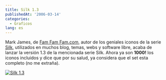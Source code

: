 ```yaml
---
title: Silk 1.3
publishedAt: '2006-03-14'
categories:
  - Graficos
lang: es
---
```


Mark James, de [Fam Fam Fam.com](http://www.famfamfam.com/), autor de los geniales iconos de la serie [Silk](http://www.famfamfam.com/lab/icons/silk/), utilizados en muchos blog, temas, webs y software libre, acaba de lanzar la versión 1.3 de la mencionada serie Silk. Ahora ya son **1000!** los iconos incluidos y dice que por su salud, ya considera que el set esta completo (no me extraña).

[![Silk 1.3](/static/images/legacy/silkss.png)](http://www.famfamfam.com/lab/icons/silk/)
